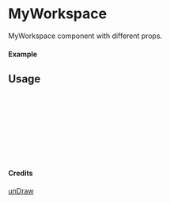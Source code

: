
<Meta of={MyWorkspace} title="unDraw/MyWorkspace" />

# MyWorkspace

MyWorkspace component with different props.

#### Example

<Canvas of={MyWorkspace.Primary} />

## Usage

```ts
import { MyWorkspace } from "yadl-ui";

const Example = () => {
  return (
      <MyWorkspace />
  );
};

export default Example;
```

#### Credits
[unDraw](https://undraw.co/illustrations)
